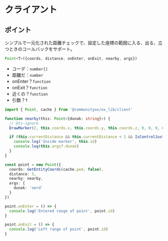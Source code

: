# クライアント

## ポイント

シンプルで一元化された距離チェックで、設定した座標の範囲に入る、出る、立つときのコールバックをサポート。

```ts
Point<T>({coords, distance, onEnter, onExit, nearby, args})
```

* コーデ：`number[]`
* 距離だ：`number`
* onEnter？`function`
* onExit？`function`
* 近くの？`function`
* 引数？`T`

```ts
import { Point, cache } from '@communityox/ox_lib/client'

function nearby(this: Point<{dunak: string}>) {
  // @ts-ignore
  DrawMarker(2, this.coords.x, this.coords.y, this.coords.z, 0, 0, 0, 0, 180, 0, 1, 1, 1, 200, 20, 20, 50, false, true, 2, false, null, null, false)

  if (this.currentDistance && this.currentDistance < 1 && IsControlJustReleased(0, 38)) {
    console.log('Inside marker', this.id)
    console.log(this.args?.dunak)
  }
}

const point = new Point({
  coords: GetEntityCoords(cache.ped, false),
  distance: 5,
  nearby: nearby,
  args: {
    dunak: 'nerd'
  }
})

point.onEnter = () => {
  console.log('Entered range of point', point.id)
}

point.onExit = () => {
  console.log('Left range of point', point.id)
}
```
